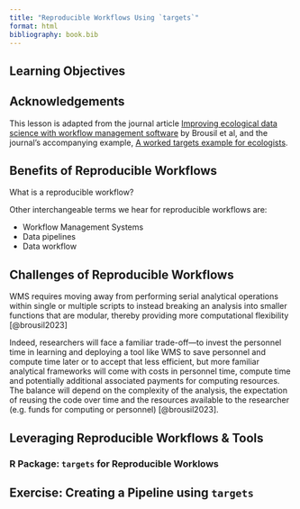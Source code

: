 ```yaml
---
title: "Reproducible Workflows Using `targets`"
format: html
bibliography: book.bib
---
```


## Learning Objectives {.unnumbered}

::: {.callout-note icon=false}
## Acknowledgements

This lesson is adapted from the journal article [Improving ecological data science with workflow management software](https://doi.org/10.1111/2041-210X.14113) by Brousil et al, and the journal's accompanying example, [A worked targets example for ecologists](https://targets-ecology.netlify.app/).

:::

## Benefits of Reproducible Workflows

What is a reproducible workflow?

Other interchangeable terms we hear for reproducible workflows are:

-   Workflow Management Systems
-   Data pipelines
-   Data workflow

## Challenges of Reproducible Workflows

WMS requires moving away from performing serial analytical operations within single or multiple scripts to instead breaking an analysis into smaller functions that are modular, thereby providing more computational flexibility [@brousil2023]

Indeed, researchers will face a familiar trade-off—to invest the personnel time in learning and deploying a tool like WMS to save personnel and compute time later or to accept that less efficient, but more familiar analytical frameworks will come with costs in personnel time, compute time and potentially additional associated payments for computing resources. The balance will depend on the complexity of the analysis, the expectation of reusing the code over time and the resources available to the researcher (e.g. funds for computing or personnel) [@brousil2023]. 

## Leveraging Reproducible Workflows & Tools

### R Package: `targets` for Reproducible Worklows {.unnumbered}

## Exercise: Creating a Pipeline using `targets`

